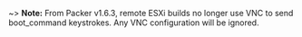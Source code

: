 <!-- Code generated from the comments of the RunConfig struct in builder/vmware/common/run_config.go; DO NOT EDIT MANUALLY -->

~> **Note:** From Packer v1.6.3, remote ESXi builds no longer use VNC to send
boot_command keystrokes. Any VNC configuration will be ignored.

